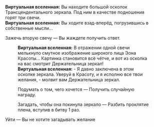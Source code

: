 {{Диалог Начало}}
:'''Виртуальная вселенная:''' Вы находите большой осколок Трансцендентального зеркала. Под ним в качестве подношения горят три свечи.
:'''Виртуальная вселенная:''' Вы ходите взад-вперёд, погрузившись в собственные мысли...
:{{Диалог|Звезда}} Зажечь вторую свечу &mdash; Вы жаждете получить ответ.
::'''Виртуальная вселенная:''' В отражении одной свечи мелькнуло смутное изображение широкого лица Эона Красоты... Картинка становится всё чётче, и вот из осколка на вас смотрит Держательница зеркал!
::'''Виртуальная вселенная:''' - Я давно заключена в этом осколке зеркала. Уверуй в Красоту, и я исполню все твои желания, - молвит вам Держательница зеркал.
::{{Диалог|Звезда}} Подумать о том, чего хочется &mdash; Получить случайную награду.
::{{Диалог|Звезда}} Загадать, чтобы она покинула зеркало &mdash; Разбить проклятие плена, вступив в битву 1 раз.
:{{Диалог|Звезда}} Уйти &mdash; Вы не хотите загадывать желание
{{Диалог Конец}}